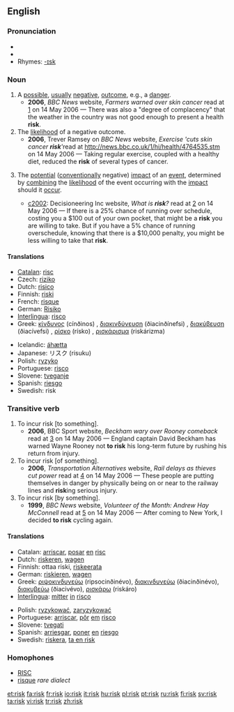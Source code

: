 {{wikipedia}}
==English==

===Pronunciation===
* {{IPA|/ɹɪsk/}}
*{{audio|en-us-risk.ogg|Audio (US)}}
* Rhymes: [[Rhymes:English:-ɪsk|-ɪsk]]

===Noun===
{{en-noun}}

# A [[possible]], [[usually]] [[negative]], [[outcome]], e.g., a [[danger]].
#*'''2006''', ''BBC News'' website, ''Farmers warned over skin cancer'' read at [http://news.bbc.co.uk/1/hi/northern_ireland/4764525.stm] on 14 May 2006 — There was also a "degree of complacency" that the weather in the country was not good enough to present a health '''risk'''.
# The [[likelihood]] of a negative outcome.
#*'''2006''', Trever Ramsey on ''BBC News'' website, ''Exercise 'cuts skin cancer '''risk'''' ''read at [[http://news.bbc.co.uk/1/hi/health/4764535.stm]] on 14 May 2006 — Taking regular exercise, coupled with a healthy diet, reduced the '''risk''' of several types of cancer.
# {{italbrac|Formal use in business, engineering, etc.}} The [[potential]] ([[conventionally]] negative) [[impact]] of an [[event]], determined by [[combining]] the [[likelihood]] of the event occurring with the [[impact]] should it [[occur]].
#*[[c2002]]: Decisioneering Inc website, ''What is '''risk'''?'' read at [http://www.decisioneering.com/risk-analysis.html] on 14 May 2006 — If there is a 25% chance of running over schedule, costing you a $100 out of your own pocket, that might be a '''risk''' you are willing to take. But if you have a 5% chance of running overschedule, knowing that there is a $10,000 penalty, you might be less willing to take that '''risk'''.

====Translations====
{{top}}
*[[Catalan]]: [[risc]] {{m}}
*Czech: [[riziko]] {{n}}
*Dutch: [[risico]] {{n}}
*Finnish: [[riski]]
*French: [[risque]] {{m}}
*German: [[Risiko]] {{n}}
*[[Interlingua]]: [[risco]]
*Greek: [[κίνδυνος]] (cínðinos) {{m}}, [[διακινδύνευση]] (ðiacinðínefsi) {{f}}, [[διακύβευση]] (ðiacívefsi) {{f}}, [[ρίσκο]] (rísko) {{n}}, [[ρισκάρισμα]] (riskárizma) {{n}}
{{mid}}
*Icelandic: [[áhætta]] {{f}}
*Japanese: リスク (risuku)
*Polish: [[ryzyko]] {{n}}
*Portuguese: [[risco]] {{m}}
*Slovene: [[tveganje]] {{n}}
*Spanish: [[riesgo]] {{m}}
*Swedish: risk {{c}}
{{bottom}}

===Transitive verb===
{{en-verb|risks|risking|risked}}

# To incur risk [to something].
#*'''2006''', BBC Sport website, ''Beckham wary over Rooney comeback'' read at [http://news.bbc.co.uk/sport1/hi/football/world_cup_2006/teams/england/4769433.stm] on 14 May 2006 — England captain David Beckham has warned Wayne Rooney not '''to risk''' his long-term future by rushing his return from injury.
# To incur risk [of something].
#*'''2006''', ''Transportation Alternatives'' website, ''Rail delays as thieves cut power'' read at [http://news.bbc.co.uk/1/hi/england/merseyside/4972476.stm] on 14 May 2006 — These people are putting themselves in danger by physically being on or near to the railway lines and '''risk'''ing serious injury.
# To incur risk [by something].
#*'''1999''', ''BBC News'' website, ''Volunteer of the Month: Andrew Hay McConnell'' read at [http://www.transalt.org/press/magazine/994Summer/12volunteer.html] on 14 May 2006 — After coming to New York, I decided '''to risk''' cycling again.

====Translations====
{{top}}
*Catalan: [[arriscar]], [[posar]] [[en]] [[risc]]
*Dutch: [[riskeren]], [[wagen]]
*Finnish: ottaa riski, [[riskeerata]]
*German: [[riskieren]], [[wagen]]
*Greek: [[ριψοκινδυνεύω]] (ripsocinðinévo), [[διακινδυνεύω]] (ðiacinðinévo), [[διακυβεύω]] (ðiacivévo), [[ρισκάρω]] (riskáro)
*[[Interlingua]]: [[mitter]] [[in]] [[risco]]
{{mid}}
*Polish: [[ryzykować]], [[zaryzykować]]
*Portuguese: [[arriscar]], [[pôr]] [[em]] [[risco]]
*Slovene: [[tvegati]]
*Spanish: [[arriesgar]], [[poner]] [[en]] [[riesgo]]
*Swedish: [[riskera]], [[ta en risk]]
{{bottom}}

===Homophones===
* [[RISC]]
* [[risque]] ''rare dialect''

[[et:risk]]
[[fa:risk]]
[[fr:risk]]
[[io:risk]]
[[it:risk]]
[[hu:risk]]
[[pl:risk]]
[[pt:risk]]
[[ru:risk]]
[[fi:risk]]
[[sv:risk]]
[[ta:risk]]
[[vi:risk]]
[[tr:risk]]
[[zh:risk]]